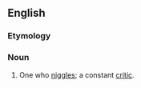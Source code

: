 ==English==

===Etymology===
{{suffix|niggle|er|lang=en}}

===Noun===
{{en-noun}}

# {{lb|en|colloquial}} One who [[niggle]]s; a constant [[critic]].